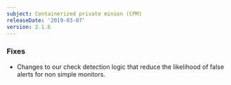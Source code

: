```yaml
---
subject: Containerized private minion (CPM)
releaseDate: '2019-03-07'
version: 2.1.6
---
```


### Fixes

* Changes to our check detection logic that reduce the likelihood of false alerts for non simple monitors.
